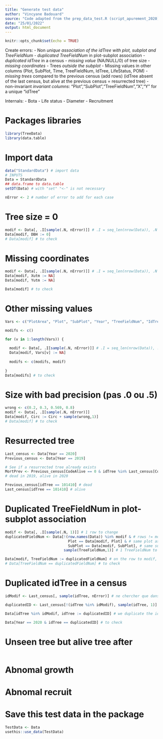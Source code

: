 ```yaml
---
title: "Generate test data"
author: "Vincyane Badouard"
source: "Code adapted from the prep_data_test.R (script_apurement_2020) of Geraldine Derroire"
date: "25/01/2022"
output: html_document
---
```


```r
knitr::opts_chunk$set(echo = TRUE)
```

Create errors:
- Non *unique association of the idTree with plot, subplot and TreeFieldNum*
- *duplicated TreeFieldNum* in plot-subplot association
- *duplicated idTree* in a census
- *missing value* (NA/NULL/0) of tree size
- *missing coordinates*
- Trees *outside the subplot*
- Missing values in other columns (Plot, SubPlot, Time, TreeFieldNum, IdTree, LifeStatus, POM)
- *missing trees* compared to the previous census (add rows) (idTree absent of the last census, but alive at the previous census = resurrected tree)
- non-invariant *invariant columns*: "Plot","SubPlot","TreeFieldNum","X","Y" for a unique "idTree"

Internals:
- Bota
- Life status
- Diameter
- Recruitment

# Packages libraries
```r
library(TreeData)
library(data.table)
```

# Import data
```r
data("StandardData") # import data
# INPUTS
Data = StandardData
## data.frame to data.table
setDT(Data) # with "set" "<-" is not necessary

nError <- 2 # number of error to add for each case
```

# Tree size = 0
```r
modif <- Data[, .I[sample(.N, nError)]] # .I = seq_len(nrow(Data)), .N = nrows in the group -> sample 2 rows number in Data
Data[modif, DBH := 0]
# Data[modif] # to check
```

# Missing coordinates
```r
modif <- Data[, .I[sample(.N, nError)]] # .I = seq_len(nrow(Data)), .N = nrows in the group -> sample 2 rows number in Data
Data[modif, Xutm := NA]
Data[modif, Yutm := NA]

Data[modif] # to check
```

# Other missing values
```r
Vars <- c("PlotArea", "Plot", "SubPlot", "Year", "TreeFieldNum", "IdTree", "DBH", "LifeStatus", "MeasCode", "Family", "Genus", "Species", "VernName", "ScientificName", "CommercialSp")

modifs <- c()

for (v in 1:length(Vars)) {
  
  modif <- Data[, .I[sample(.N, nError)]] # .I = seq_len(nrow(Data)), .N = nrows in the group -> sample 2 rows number in Data
  Data[modif, Vars[v] := NA]
  
  modifs <- c(modifs, modif)
  
}
Data[modifs] # to check
```


# Size with bad precision (pas .0 ou .5)
```r
wrong <- c(0.2, 0.3, 0.569, 0.8)
modif <- Data[, .I[sample(.N, nError)]]
Data[modif, Circ := Circ + sample(wrong,1)]
# Data[modif] # to check
```

# Resurrected tree
```r
Last_census <- Data[Year == 2020]
Previous_census <- Data[Year == 2019]

# See if a resurrected tree already exists
MortPrev <- Previous_census[CodeAlive == 0 & idTree %in% Last_census[CodeAlive == 1, idTree], idTree]
# dead in 2019, alive in 2020 

Previous_census[idTree == 101410] # dead
Last_census[idTree == 101410] # alive

```

# Duplicated TreeFieldNum in plot-subplot association
```r
modif <- Data[, .I[sample(.N, 1)]] # 1 row to change
duplicatedFieldNum <- Data[!(row.names(Data)) %in% modif & # rows != modif
                             Plot == Data[modif, Plot] & # same plot as modif
                             SubPlot == Data[modif, SubPlot], # same subplot as modif
                           sample(TreeFieldNum,1)] # 1 TreeFieldNum to duplicate

Data[modif, TreeFieldNum := duplicatedFieldNum] # on the row to modif, we duplicate the TreeFieldNum 
# Data[TreeFieldNum == duplicatedFieldNum] # to check
```

# Duplicated idTree in a census
```r
idModif <- Last_census[, sample(idTree, nError)] # ne chercher que dans ceux qui ne sont pas à verifier pour eviter de prendre certains avec un duplicatedID # selectionner 2 idTree à modifier

duplicatedID <- Last_census[!(idTree %in% idModif), sample(idTree, 1)] # idTree != modif

Data[idTree %in% idModif, idTree := duplicatedID] # we duplicate the idTree on the previous selected idTree  

Data[Year == 2020 & idTree == duplicatedID] # to check
```

# Unseen tree but alive tree after
```r

```

# Abnomal growth
# Abnomal recruit

# Save this test data in the package
```r
TestData <- Data
usethis::use_data(TestData)
```


